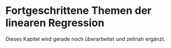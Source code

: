 # Fortgeschrittene Themen der linearen Regression {#advlin}

Dieses Kapitel wird gerade noch überarbeitet und zeitnah ergänzt.

